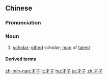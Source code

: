 ==Chinese==
{{zh-forms}}

===Pronunciation===
{{zh-pron
|m=cáizǐ
|c=coi4 zi2
|h=pfs=chhòi-chṳ́
|mn=châi-chú
|cat=n
}}

===Noun===
{{zh-noun}}

# [[scholar]]; [[gifted]] scholar; [[man]] of [[talent]]

====Derived terms====
{{zh-der|才子佳人|大曆十才子|四才子|佳人才子|六才子書|才子書|掃眉才子|洛陽才子|風流才子}}

[[zh-min-nan:才子]]
[[lt:才子]]
[[hu:才子]]
[[ja:才子]]
[[zh:才子]]